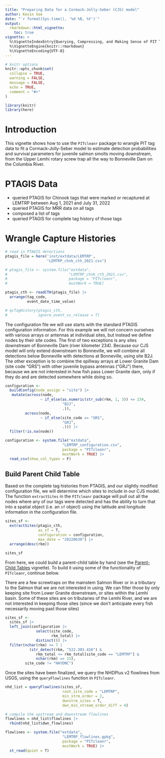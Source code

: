 ```yaml
---
title: "Preparing Data for a Cormack-Jolly-Seber (CJS) model"
author: Kevin See
date: "`r format(Sys.time(), '%d %B, %Y')`"
output: 
  rmarkdown::html_vignette:
    toc: true
vignette: >
  %\VignetteIndexEntry{Querying, Compressing, and Making Sense of PIT Tag Detection Data}
  %\VignetteEngine{knitr::rmarkdown}
  %\VignetteEncoding{UTF-8}
---
```


```r
# knitr options
knitr::opts_chunk$set(
  collapse = TRUE,
  warning = FALSE,
  message = FALSE,
  echo = TRUE,
  comment = "#>"
)

library(knitr)
library(here)
```

# Introduction

This vignette shows how to use the `PITcleanr` package to wrangle PIT tag data to fit a Cormack-Jolly-Seber model to estimate detection probabilities and survival parameters for juvenile salmon smolts moving downstream, from the Upper Lemhi rotary screw trap all the way to Bonneville Dam on the Columbia River. 

# PTAGIS Data

* queried PTAGIS for Chinook tags that were marked or recaptured at LEMTRP between Aug 1, 2021 and July 31, 2022
* queried PTAGIS for MRR data on all tags
* composed a list of tags
* queried PTAGIS for complete tag history of those tags

# Wrangle Capture Histories

```r
# read in PTAGIS detections
ptagis_file = here('inst/extdata/LEMTRP',
                   "LEMTRP_chnk_cth_2021.csv")

# ptagis_file <- system.file("extdata", 
#                            "LEMTRP_chnk_cth_2021.csv", 
#                            package = "PITcleanr",
#                            mustWork = TRUE)

ptagis_cth <- readCTH(ptagis_file) |>
  arrange(tag_code,
          event_date_time_value)

# qcTagHistory(ptagis_cth,
#              ignore_event_vs_release = T)

```

The configuration file we will use starts with the standard PTAGIS configuration information. For this example we will not concern ourselves with various arrays or antennas at individual sites, but instead we define nodes by their site codes. The first of two exceptions is any sites downstream of Bonneville Dam (river kilometer 234). Because our CJS model will only extend downstream to Bonneville, we will combine all detections below Bonneville with detections at Bonneville, using site B2J. The other exception is to combine the spillway arrays at Lower Granite Dam (site code "GRS") with other juvenile bypass antennas ("GRJ") there, because we are not interested in how fish pass Lower Granite dam, only if they do and are detected somewhere while doing so.

```r
configuration <-
  buildConfig(node_assign = "site") |> 
   mutate(across(node,
                ~ if_else(as.numeric(str_sub(rkm, 1, 3)) <= 234,
                          "B2J",
                          .)),
         across(node,
                ~ if_else(site_code == "GRS",
                          "GRJ",
                          .))) |>
  filter(!is.na(node))
```

```r
configuration <- system.file("extdata", 
                          "LEMTRP_configuration.csv", 
                          package = "PITcleanr",
                          mustWork = TRUE) |> 
  read_csv(show_col_types = F)

```

## Build Parent Child Table

Based on the complete tag histories from PTAGIS, and our slightly modified configuration file, we will determine which sites to include in our CJS model. The function `extractSites` in the `PITcleanr` package will pull out all the nodes where any of our tags were detected and has the ability to turn that into a spatial object (i.e. an `sf` object) using the latitude and longitude information in the configuration file. 

```r
sites_sf <-
  extractSites(ptagis_cth,
               as_sf = T,
               configuration = configuration,
               max_date = "20220630") |>
  arrange(desc(rkm))

sites_sf
```

From here, we could build a parent-child table by hand (see the [Parent-Child Tables](parent_child.html) vignette). To build it using some of the functionality of `PITcleanr`, continue below.

There are a few screwtraps on the mainstem Salmon River or in a tributary to the Salmon that we are not interested in using. We can filter those by only keeping site from Lower Granite downstream, or sites within the Lemhi basin. Some of these sites are on tributaries of the Lemhi River, and we are not interested in keeping those sites (since we don't anticipate every fish necessarily moving past those sites)

```r
sites_sf <-
  sites_sf |> 
  left_join(configuration |> 
              select(site_code, 
                     rkm_total) |> 
              distinct()) |> 
  filter(nchar(rkm) <= 7 |
           (str_detect(rkm, "522.303.416") &
              rkm_total <= rkm_total[site_code == "LEMTRP"] &
              nchar(rkm) == 15),
         site_code != "HAYDNC")
```

Once the sites have been finalized, we query the NHDPlus v2 flowlines from USGS, using the `queryFlowlines` function in `PITcleanr`. 

```r
nhd_list = queryFlowlines(sites_sf,
                          root_site_code = "LEMTRP",
                          min_strm_order = 2,
                          dwnstrm_sites = T,
                          dwn_min_stream_order_diff = 4)

# compile the upstream and downstream flowlines
flowlines = nhd_list$flowlines |>
  rbind(nhd_list$dwn_flowlines)
```

```r
flowlines <- system.file("extdata", 
                          "LEMTRP_flowlines.gpkg", 
                          package = "PITcleanr",
                          mustWork = TRUE) |>
  st_read(quiet = T)
```

